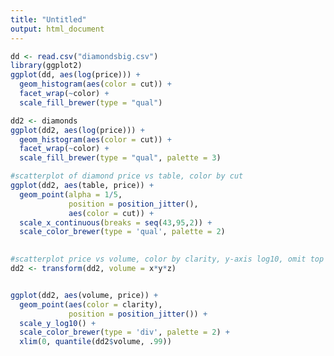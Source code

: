 ```yaml
---
title: "Untitled"
output: html_document
---
```


```r
dd <- read.csv("diamondsbig.csv")
library(ggplot2)
ggplot(dd, aes(log(price))) +
  geom_histogram(aes(color = cut)) +
  facet_wrap(~color) +
  scale_fill_brewer(type = "qual")
```

```r
dd2 <- diamonds
ggplot(dd2, aes(log(price))) +
  geom_histogram(aes(color = cut)) +
  facet_wrap(~color) +
  scale_fill_brewer(type = "qual", palette = 3)
```

```r
#scatterplot of diamond price vs table, color by cut
ggplot(dd2, aes(table, price)) +
  geom_point(alpha = 1/5, 
             position = position_jitter(),
             aes(color = cut)) +
  scale_x_continuous(breaks = seq(43,95,2)) +
  scale_color_brewer(type = 'qual', palette = 2)
  
```


```r
#scatterplot price vs volume, color by clarity, y-axis log10, omit top 1%
dd2 <- transform(dd2, volume = x*y*z)


ggplot(dd2, aes(volume, price)) +
  geom_point(aes(color = clarity),
             position = position_jitter()) +
  scale_y_log10() +
  scale_color_brewer(type = 'div', palette = 2) +
  xlim(0, quantile(dd2$volume, .99))
```

